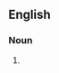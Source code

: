 {{also|hell-hounds|hell hounds}}

==English==

===Noun===
{{head|en|noun plural form}}

# {{plural of|hellhound|lang=en}}